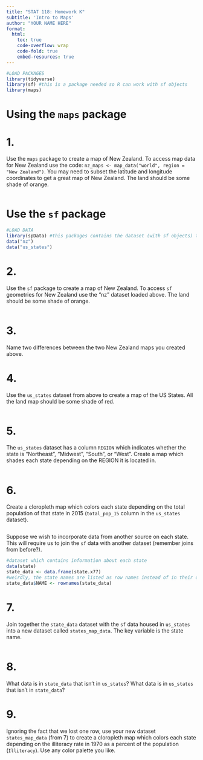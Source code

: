 ```yaml
---
title: "STAT 118: Homework K"
subtitle: 'Intro to Maps'
author: "YOUR NAME HERE"
format:
  html: 
    toc: true
    code-overflow: wrap
    code-fold: true
    embed-resources: true
---
```


```r
#LOAD PACKAGES 
library(tidyverse)
library(sf) #this is a package needed so R can work with sf objects
library(maps)
```

# Using the `maps` package

# 1.
Use the `maps` package to create a map of New Zealand. To access map data for New Zealand use the code: `nz_maps <- map_data("world", region = "New Zealand")`. You may need to subset the latitude and longitude coordinates to get a great map of New Zealand. The land should be some shade of orange. 

```r

```


# Use the `sf` package

```r
#LOAD DATA
library(spData) #this packages contains the dataset (with sf objects) that we will be using today
data("nz")
data("us_states")
```

# 2.
Use the `sf` package to create a map of New Zealand. To access `sf` geometries for New Zealand use the "nz" dataset loaded above. The land should be some shade of orange. 

```r

```

# 3.
Name two differences between the two New Zealand maps you created above. 

# 4. 
Use the `us_states` dataset from above to create a map of the US States. All the land map should be some shade of red. 

```r

```

# 5. 
The `us_states` dataset has a column `REGION` which indicates whether the state is "Northeast", "Midwest", "South", or "West". Create a map which shades each state depending on the REGION it is located in.  

```r
 
```

# 6.
Create a cloropleth map which colors each state depending on the total population of that state in 2015 (`total_pop_15` column in the `us_states` dataset). 

```r

```

Suppose we wish to incorporate data from another source on each state. This will require us to join the `sf` data with another dataset (remember joins from before?). 

```r
#dataset which contains information about each state
data(state) 
state_data <- data.frame(state.x77)
#weirdly, the state names are listed as row names instead of in their own column. The below code fixes this. 
state_data$NAME <- rownames(state_data)
```

# 7. 
Join together the `state_data` dataset with the `sf` data housed in `us_states` into a new dataset called `states_map_data`. The key variable is the state name. 

```r

```

# 8. 
What data is in `state_data` that isn't in `us_states`? What data is in `us_states` that isn't in `state_data`?  

# 9. 
Ignoring the fact that we lost one row, use your new dataset `states_map_data` (from 7) to create a cloropleth map which colors each state depending on the illiteracy rate in 1970 as a percent of the population (`Illiteracy`). Use any color palette you like. 